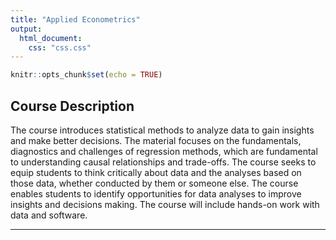 ```yaml
---
title: "Applied Econometrics"
output:
  html_document:
    css: "css.css"
---
```


```r
knitr::opts_chunk$set(echo = TRUE)
```

## Course Description

The course introduces statistical methods to analyze data to gain insights and make better decisions. The material focuses on the fundamentals, diagnostics and challenges of regression methods, which are fundamental to understanding causal relationships and trade-offs. The course seeks to equip students to think critically about data and the analyses based on those data, whether conducted by them or someone else. The course enables students to identify opportunities for data analyses to improve insights and decisions making. The course will include hands-on work with data and software.

__________
